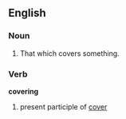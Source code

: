 == English ==
===Noun===
# That which covers something.
===Verb===
'''covering'''
#present participle of [[cover]]